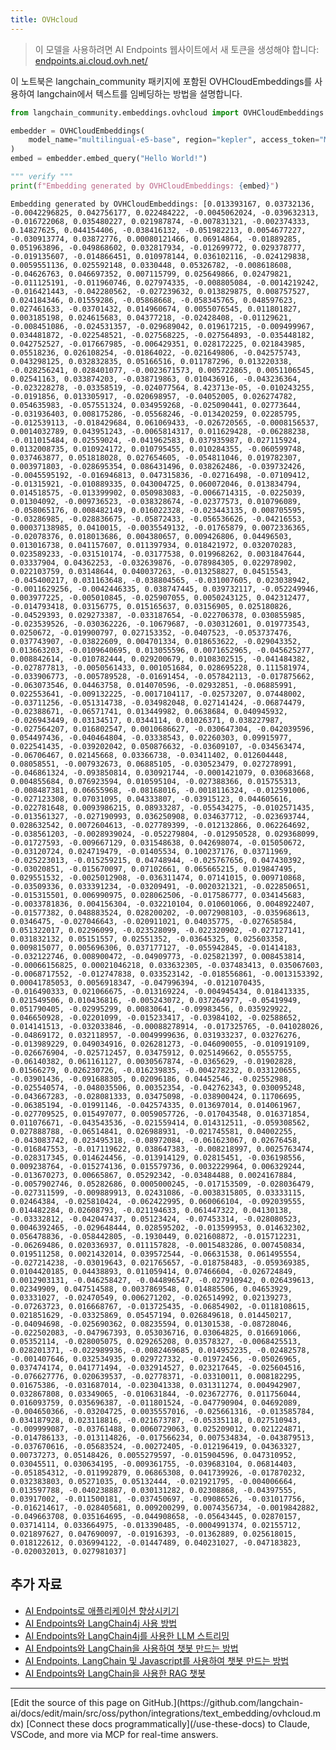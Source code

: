 ```yaml
---
title: OVHcloud
---
```


> 이 모델을 사용하려면 AI Endpoints 웹사이트에서 새 토큰을 생성해야 합니다: [endpoints.ai.cloud.ovh.net/](https://endpoints.ai.cloud.ovh.net/)

이 노트북은 langchain_community 패키지에 포함된 OVHCloudEmbeddings를 사용하여 langchain에서 텍스트를 임베딩하는 방법을 설명합니다.

```python
from langchain_community.embeddings.ovhcloud import OVHCloudEmbeddings

embedder = OVHCloudEmbeddings(
    model_name="multilingual-e5-base", region="kepler", access_token="MyAccessToken"
)
embed = embedder.embed_query("Hello World!")

""" verify """
print(f"Embedding generated by OVHCloudEmbeddings: {embed}")
```

```output
Embedding generated by OVHCloudEmbeddings: [0.013393167, 0.03732136, -0.0042296825, 0.042756177, 0.022484222, -0.0045062024, -0.039632313, -0.016722068, 0.035480227, 0.021987874, -0.007831321, -0.002374333, 0.14827625, 0.044154406, -0.038416132, -0.051982213, 0.0054677227, -0.030913774, 0.03872776, 0.00080121466, 0.06914864, -0.01889285, 0.051963896, -0.049868602, 0.032817934, -0.012699772, 0.029378777, -0.019135607, -0.014866451, 0.010978144, 0.036102116, -0.024129838, 0.0059551136, 0.025592148, 0.0330448, 0.05326782, -0.008618608, -0.04626763, 0.046697352, 0.007115799, 0.025649866, 0.02479821, -0.011125191, -0.011960746, 0.027974335, -0.008805084, -0.0014219242, -0.016421443, -0.042280562, -0.027239632, 0.013829875, 0.008757527, 0.024184346, 0.01559286, -0.05868668, -0.058345765, 0.048597623, 0.027461633, -0.03701432, 0.014960674, 0.0055076545, 0.011801827, 0.003185198, 0.024615683, 0.04377218, -0.02428408, -0.01129621, -0.008451086, -0.024531357, -0.029689042, 0.019617215, -0.009499967, 0.034481872, -0.022548521, -0.027568225, -0.027564893, -0.035448182, 0.042752527, -0.017667985, -0.006429351, 0.028172225, 0.021843985, 0.05518236, 0.026108254, -0.01864022, -0.021649806, -0.042575743, 0.043298125, 0.032832835, 0.05166516, 0.011787296, 0.013220338, -0.028256241, 0.028401077, -0.0023671573, 0.005722865, 0.0051106545, 0.02541163, 0.033874203, -0.038719863, 0.010436916, -0.043236364, -0.023228278, -0.03358519, -0.024077564, 8.423713e-05, -0.010243255, -0.0191856, 0.013305917, -0.020698957, -0.04052005, 0.026274782, 0.054635983, -0.057551324, 0.034959268, -0.025090441, 0.02773644, -0.031936403, 0.008175286, -0.05568246, -0.013420259, 0.02285795, -0.012539113, -0.018429684, 0.061069433, -0.026720565, -0.0008156537, 0.0014032789, 0.043951243, -0.0065814317, 0.011629428, -0.06288238, -0.011015484, 0.02559024, -0.041962583, 0.037935987, 0.027115924, 0.0132008735, 0.010924172, 0.010795455, 0.010284355, -0.060599748, 0.037463877, 0.051818028, 0.027654605, -0.054811046, 0.019782307, 0.003971803, -0.028695354, 0.086431496, 0.038262486, -0.039732426, -0.0045595192, -0.016946813, 0.047315836, -0.02716498, -0.07109412, -0.01315921, -0.010889335, 0.043004725, 0.060072046, 0.013834794, 0.014518575, -0.013399902, 0.050983083, -0.0066714315, -0.0225039, 0.01304092, -0.009736523, -0.038328674, -0.02377573, 0.010796089, -0.058065176, 0.008482149, 0.016022328, -0.023443135, 0.008705595, -0.03286985, -0.028836675, -0.05872433, -0.056536626, -0.04216553, 0.00037138985, 0.0410015, -0.0035549132, -0.01765879, 0.0072336365, -0.02078376, 0.018013686, 0.004380657, 0.009426806, 0.04496503, 0.013016738, 0.041157607, 0.011397934, 0.018421972, 0.032070283, 0.023589233, -0.031510174, -0.03177538, 0.019968262, 0.0031847644, 0.03337904, 0.04362253, -0.032639876, -0.078984305, 0.022978902, 0.022103759, 0.03148644, 0.040037263, -0.013258827, 0.04515543, -0.045400217, 0.031163648, -0.038804565, -0.031007605, 0.023038942, -0.0011629256, -0.0042446335, 0.038747445, 0.039732117, -0.052249946, 0.003977225, -0.005010845, -0.025907055, 0.0050243125, 0.042312477, -0.014793418, 0.03156775, 0.015165637, 0.03156905, 0.025180826, -0.04529393, 0.029273387, -0.033187654, -0.022706378, 0.030855985, -0.023539526, -0.030362226, -0.10679687, -0.030312601, 0.019773543, 0.0250672, -0.019900797, 0.027153352, -0.0407523, -0.053737476, 0.037743907, -0.03822609, 0.004701334, 0.018653622, -0.029043352, 0.013663203, -0.0109640695, 0.013055596, 0.0071652965, -0.045625277, 0.008842614, -0.010782444, 0.029200679, 0.0108302515, -0.041484382, -0.027877813, -0.0050561433, 0.001051684, 0.028695228, 0.111581974, -0.033906773, -0.005789528, -0.01691454, -0.057842113, -0.017875662, -0.063073546, 0.04463758, 0.014070596, -0.02932851, -0.06885991, 0.022553641, -0.009132225, -0.0017104117, -0.02573207, 0.07448002, -0.03711256, -0.051314738, -0.034982048, 0.027141424, -0.06874479, -0.02388671, -0.06571741, 0.013449982, 0.0638684, 0.040945932, -0.026943449, 0.03134517, 0.0344114, 0.01026371, 0.038227987, -0.027564207, 0.016802547, 0.0010686627, -0.030647304, -0.042039596, 0.054497436, -0.040464804, -0.03338543, 0.02260303, 0.09915977, 0.022541435, -0.039202042, 0.050876632, -0.03609107, -0.034563474, -0.06706467, 0.02145668, 0.03366738, -0.03411402, 0.012604448, 0.08058551, -0.007932673, 0.06885105, -0.030523479, 0.027278991, -0.046861324, -0.093850814, 0.030921744, -0.0001421079, 0.030683668, 0.004855684, 0.076923594, 0.010595104, -0.027388366, 0.015755313, -0.008487381, 0.06655968, -0.08168016, -0.0018116324, -0.012591006, -0.027123308, 0.07031095, 0.04333807, -0.03915123, 0.044605616, -0.022781648, 0.0093986215, 0.08933287, -0.055434275, -0.0102571435, -0.013561327, -0.027190993, 0.036250908, 0.034637712, -0.023693744, 0.028632542, 0.0072604613, -0.027789399, -0.012132866, 0.062264692, -0.038561203, -0.0028939024, -0.052279804, -0.012950528, 0.029368099, -0.01727593, -0.009667129, 0.031548638, 0.042698074, -0.015050672, -0.03120724, 0.024719479, -0.01405534, 0.100237176, 0.03711969, -0.025223013, -0.015259215, 0.04748944, -0.025767656, 0.047430392, -0.03020851, -0.015670097, 0.07102661, 0.065665215, 0.019847495, 0.029551532, -0.0025012908, -0.036311474, 0.07141015, 0.009710868, -0.03509336, 0.033391234, -0.03209491, -0.0020321321, -0.022850651, -0.015315501, 0.006990975, 0.028062506, -0.017586777, 0.034145683, -0.0033781836, 0.004156304, -0.032210104, 0.010601066, 0.0048922407, -0.01577382, 0.048883524, 0.028200202, -0.0072908103, -0.035968613, 0.0346475, -0.027046643, -0.020911021, 0.04035775, -0.027658584, 0.051322017, 0.02296099, -0.023528099, -0.022320902, -0.027127141, 0.031832132, 0.05151557, 0.02551352, -0.03645325, 0.025603358, 0.009815077, 0.005696306, 0.037177127, -0.055942845, -0.01414183, -0.032122746, 0.008900472, -0.04909773, -0.025821397, 0.008453814, -0.00066156825, 0.00021046218, 0.033632305, -0.037483413, 0.035067603, -0.0068717552, -0.012747838, 0.033523142, -0.018556861, -0.0013153392, 0.00041785053, 0.0056918347, -0.047996394, -0.0121070435, -0.016490333, 0.021066675, -0.013169224, -0.004945434, 0.018413335, 0.021549506, 0.010436816, -0.005243072, 0.037264977, -0.05419949, 0.051790405, -0.02995299, 0.00830641, -0.09983456, 0.035929922, 0.046650928, -0.02201099, -0.015233417, -0.03984102, -0.02588652, 0.014141513, -0.032033846, -0.00088278914, -0.017325765, -0.041028026, -0.04869172, 0.032118957, -0.0049999636, 0.031933237, 0.03276276, -0.013989229, 0.049034916, 0.026281273, -0.046090055, -0.010919109, -0.026676904, -0.025712457, 0.03475912, 0.025149662, 0.0555755, -0.06140382, 0.061161127, 0.0030567874, -0.0365629, -0.01902828, 0.01566279, 0.026230726, -0.016239835, -0.004278232, 0.033120655, -0.03901436, -0.091688305, 0.02096186, 0.04452546, -0.02552988, -0.025540574, -0.048035506, 0.00352354, -0.042762343, 0.030095248, -0.043667283, -0.028081333, 0.03475098, -0.038900424, 0.11706695, -0.06385194, -0.01991146, -0.042574335, 0.013697014, 0.014061967, -0.027709525, 0.015497077, 0.0059057726, -0.017043548, 0.016371854, 0.011076671, -0.043543536, -0.021559414, 0.014312511, -0.059308562, 0.027888788, -0.06514841, 0.026988931, -0.021745581, 0.04002255, -0.043083742, 0.023495318, -0.08972084, -0.061623067, 0.02676458, -0.016847553, -0.017119622, 0.038647383, -0.008218997, 0.0025763474, -0.028317345, 0.014624456, -0.013914129, 0.02815451, -0.036198556, 0.009238764, -0.015274136, 0.015579736, 0.0032229964, 0.006329244, -0.013670273, 0.00665867, 0.05292342, -0.03484488, 0.0024167884, -0.0057902746, 0.05282686, 0.0005000245, -0.017153509, -0.028036479, -0.027311599, -0.009889913, 0.02431086, -0.0038315805, 0.03333115, 0.02464384, -0.025810424, -0.062422995, 0.060066104, -0.092039555, 0.014482284, 0.02608793, -0.021194633, 0.061447322, 0.04130138, -0.03332812, -0.042047437, 0.05123424, -0.07453314, -0.028080523, 0.0046392465, -0.029648444, 0.028595202, -0.013599953, 0.014632302, 0.056478836, -0.058442805, -0.1930449, 0.021608872, -0.015712231, -0.06269486, 0.020336937, 0.011157828, -0.0015483286, 0.007450834, 0.019511258, 0.0021432014, 0.039572544, -0.06631538, 0.061495554, -0.027214238, -0.03019643, 0.021765657, -0.018758483, -0.059369385, 0.0104420185, 0.04438893, 0.011059414, 0.07466604, -0.026724849, 0.0012903131, -0.046258427, -0.044896547, -0.027910942, 0.026439613, 0.02349909, 0.047514588, 0.0037869548, 0.014885506, 0.04653929, 0.03331027, -0.02470549, 0.006271202, -0.026514992, 0.02139273, -0.07263723, 0.016668767, -0.013725435, -0.06854902, -0.0118108615, 0.021851629, -0.03325869, 0.05457194, 0.026849618, 0.014450217, -0.04094698, -0.025690362, 0.08235594, 0.01301538, -0.08728046, -0.022502083, -0.047967393, 0.053036716, 0.03064825, 0.016691066, 0.05352114, -0.028005075, 0.029265208, 0.03578327, -0.0068425513, 0.028201371, -0.022989936, -0.0082469685, 0.014952235, -0.02482578, -0.001407646, 0.032534935, 0.029727332, -0.01972456, -0.05026965, 0.037474174, 0.041771494, -0.032914527, 0.023217645, -0.025604516, -0.076627776, 0.020639537, -0.02778371, -0.03310011, 0.008182295, 0.01675386, -0.031687014, -0.023041338, 0.031311274, 0.004942907, 0.032867808, 0.03349065, -0.010631844, -0.023672776, 0.011756044, 0.016093759, 0.035696387, -0.011801524, -0.047790904, 0.04692089, -0.004650366, -0.03204725, 0.0035557016, -0.025661316, -0.013585784, 0.034187928, 0.023118816, -0.021673787, -0.05335118, 0.027510943, -0.009999087, -0.03761488, 0.0060729063, 0.025209012, 0.021224871, -0.014786133, -0.013114826, -0.017566234, 0.007534834, -0.043879513, -0.037670616, -0.05683524, -0.00272405, -0.012196419, 0.04363327, 0.00737273, 0.05148426, 0.0055279597, -0.015904596, 0.047310952, 0.03045511, 0.030634195, -0.009361755, -0.039683104, 0.06814403, -0.051854312, -0.011992879, 0.06865308, 0.041739926, -0.017870232, 0.032383803, 0.05271035, 0.05132444, -0.021921795, -0.004006664, 0.013597788, -0.040238887, 0.030131282, 0.02308868, -0.04397555, 0.03917002, -0.011500181, -0.037450697, -0.09086526, -0.031017756, -0.016214617, -0.028405681, 0.009200299, 0.0074356734, -0.0019842882, -0.049663708, 0.035164695, -0.044908658, -0.05643445, 0.02870157, 0.03714114, 0.033664975, -0.013390485, -0.0004991374, 0.02155712, 0.021897627, 0.047690097, -0.01916393, -0.01362889, 0.025618015, 0.018122612, 0.036994122, -0.01447489, 0.040231027, -0.047183823, -0.020032013, 0.027981037]
```

## 추가 자료

- [AI Endpoints로 애플리케이션 향상시키기](https://blog.ovhcloud.com/enhance-your-applications-with-ai-endpoints/)
- [AI Endpoints와 LangChain4j 사용 방법](https://blog.ovhcloud.com/how-to-use-ai-endpoints-and-langchain4j/)
- [AI Endpoints와 LangChain4j를 사용한 LLM 스트리밍](https://blog.ovhcloud.com/llms-streaming-with-ai-endpoints-and-langchain4j/)
- [AI Endpoints와 LangChain을 사용하여 챗봇 만드는 방법](https://blog.ovhcloud.com/how-to-use-ai-endpoints-and-langchain-to-create-a-chatbot/)
- [AI Endpoints, LangChain 및 Javascript를 사용하여 챗봇 만드는 방법](https://blog.ovhcloud.com/how-to-use-ai-endpoints-langchain-and-javascript-to-create-a-chatbot/)
- [AI Endpoints와 LangChain을 사용한 RAG 챗봇](https://blog.ovhcloud.com/rag-chatbot-using-ai-endpoints-and-langchain/)

---

<Callout icon="pen-to-square" iconType="regular">
    [Edit the source of this page on GitHub.](https://github.com/langchain-ai/docs/edit/main/src/oss/python/integrations/text_embedding/ovhcloud.mdx)
</Callout>
<Tip icon="terminal" iconType="regular">
    [Connect these docs programmatically](/use-these-docs) to Claude, VSCode, and more via MCP for    real-time answers.
</Tip>
